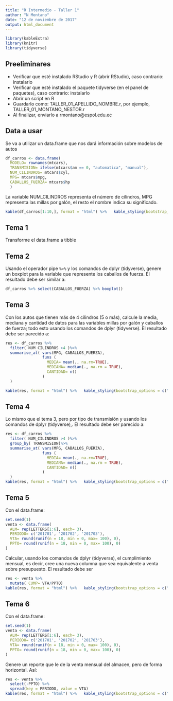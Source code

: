 ```yaml
---
title: "R Intermedio - Taller 1"
author: "N Montano"
date: "12 de noviembre de 2017"
output: html_document
---
```



```r
library(kableExtra)
library(knitr)
library(tidyverse)

```



## Preeliminares

- Verificar que esté instalado RStudio y R (abrir RStudio), caso contrario: instalarlo
- Verificar que esté instalado el paquete tidyverse (en el panel de paquetes), caso contrario: instalarlo
- Abrir un script en R
- Guardarlo como: TALLER_01_APELLIDO_NOMBRE.r, por ejemplo, TALLER_01_MONTANO_NESTOR.r
- Al finalizar, enviarlo a rmontano@espol.edu.ec


## Data a usar

Se va a utilizar un data.frame que nos dará información sobre modelos de autos

```r
df_carros <- data.frame(
  MODELO= rownames(mtcars),
  TRANSMISION= ifelse(mtcars$am == 0, "automatica", "manual"),
  NUM_CILINDROS= mtcars$cyl, 
  MPG= mtcars$mpg,
  CABALLOS_FUERZA= mtcars$hp
  )

```
La variable NUM_CILINDROS representa el número de cilindros, MPG representa las millas por galón, el resto el nombre indica su significado.

```r
kable(df_carros[1:10,], format = "html") %>%   kable_styling(bootstrap_options = c("striped", "hover", "condensed", "responsive"))

```


## Tema 1

Transforme el data.frame a tibble


## Tema 2

Usando el operador pipe `%>%` y los comandos de dplyr (tidyverse), genere un boxplot para la variable que represente los caballos de fuerza. El resultado debe ser similar a:

```r
df_carros %>% select(CABALLOS_FUERZA) %>% boxplot()
```






## Tema 3

Con los autos que tienen más de 4 cilindros (5 o más), calcule la media,  mediana y cantidad de datos para las variables millas por galón y caballos de fuerza; todo esto usando los comandos de dplyr (tidyverse). El resultado debe ser parecido a:


```r
res <- df_carros %>% 
  filter( NUM_CILINDROS >4 )%>%
  summarise_at( vars(MPG, CABALLOS_FUERZA), 
                funs (
                  MEDIA= mean(., na.rm=TRUE), 
                  MEDIANA= median(., na.rm = TRUE),
                  CANTIDAD= n()
                )
  )

kable(res, format = "html") %>%   kable_styling(bootstrap_options = c("striped", "hover", "condensed", "responsive"))
```


## Tema 4

Lo mismo que el tema 3, pero por tipo de transmisión y usando los comandos de dplyr (tidyverse),. El resultado debe ser parecido a:



```r
res <- df_carros %>% 
  filter( NUM_CILINDROS >4 )%>%
  group_by( TRANSMISION)%>%
  summarise_at( vars(MPG, CABALLOS_FUERZA), 
                funs (
                  MEDIA= mean(., na.rm=TRUE), 
                  MEDIANA= median(., na.rm = TRUE),
                  CANTIDAD= n()
                )
  )
kable(res, format = "html") %>%   kable_styling(bootstrap_options = c("striped", "hover", "condensed", "responsive"))
```





## Tema 5

Con el data.frame:

```r
set.seed(1)
venta <- data.frame(
  ALM= rep(LETTERS[1:6], each= 3),
  PERIODO= c('201701', '201702', '201703'),
  VTA= round(runif(n = 18, min = 0, max= 100), 0),
  PPTO= round(runif(n = 18, min = 0, max= 100), 0)
)
```

Calcular, usando los comandos de dplyr (tidyverse), el cumplimiento mensual, es decir, cree una nueva columna que sea equivalente a venta sobre presupuesto. El resultado debe ser

```r
res <- venta %>% 
  mutate( CUMP= VTA/PPTO)
kable(res, format = "html") %>%   kable_styling(bootstrap_options = c("striped", "hover", "condensed", "responsive"))
```




## Tema 6

Con el data.frame:

```r
set.seed(1)
venta <- data.frame(
  ALM= rep(LETTERS[1:6], each= 3),
  PERIODO= c('201701', '201702', '201703'),
  VTA= round(runif(n = 18, min = 0, max= 100), 0),
  PPTO= round(runif(n = 18, min = 0, max= 100), 0)
)
```

Genere un reporte que le de la venta mensual del almacen, pero de forma horizontal. Así:



```r
res <- venta %>% 
  select(-PPTO) %>% 
  spread(key = PERIODO, value = VTA)
kable(res, format = "html") %>%   kable_styling(bootstrap_options = c("striped", "hover", "condensed", "responsive"))
```

